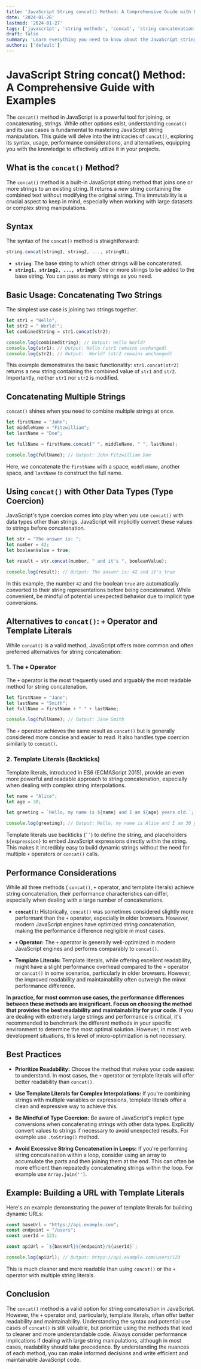 ```yaml
---
title: 'JavaScript String concat() Method: A Comprehensive Guide with Examples'
date: '2024-01-26'
lastmod: '2024-01-27'
tags: ['javascript', 'string methods', 'concat', 'string concatenation', 'web development', 'programming']
draft: false
summary: 'Learn everything you need to know about the JavaScript string concat() method. This comprehensive guide covers its syntax, usage with multiple strings, alternatives like the + operator and template literals, performance considerations, and best practices with practical examples.'
authors: ['default']
---
```


# JavaScript String concat() Method: A Comprehensive Guide with Examples

The `concat()` method in JavaScript is a powerful tool for joining, or concatenating, strings. While other options exist, understanding `concat()` and its use cases is fundamental to mastering JavaScript string manipulation. This guide will delve into the intricacies of `concat()`, exploring its syntax, usage, performance considerations, and alternatives, equipping you with the knowledge to effectively utilize it in your projects.

## What is the `concat()` Method?

The `concat()` method is a built-in JavaScript string method that joins one or more strings to an existing string. It returns a *new* string containing the combined text without modifying the original string.  This immutability is a crucial aspect to keep in mind, especially when working with large datasets or complex string manipulations.

## Syntax

The syntax of the `concat()` method is straightforward:

```javascript
string.concat(string1, string2, ..., stringN);
```

*   **`string`**:  The base string to which other strings will be concatenated.
*   **`string1, string2, ..., stringN`**:  One or more strings to be added to the base string.  You can pass as many strings as you need.

## Basic Usage: Concatenating Two Strings

The simplest use case is joining two strings together.

```javascript
let str1 = "Hello";
let str2 = " World!";
let combinedString = str1.concat(str2);

console.log(combinedString); // Output: Hello World!
console.log(str1); // Output: Hello (str1 remains unchanged)
console.log(str2); // Output:  World! (str2 remains unchanged)
```

This example demonstrates the basic functionality: `str1.concat(str2)` returns a new string containing the combined value of `str1` and `str2`.  Importantly, neither `str1` nor `str2` is modified.

## Concatenating Multiple Strings

`concat()` shines when you need to combine multiple strings at once.

```javascript
let firstName = "John";
let middleName = "Fitzwilliam";
let lastName = "Doe";

let fullName = firstName.concat(" ", middleName, " ", lastName);

console.log(fullName); // Output: John Fitzwilliam Doe
```

Here, we concatenate the `firstName` with a space, `middleName`, another space, and `lastName` to construct the full name.

## Using `concat()` with Other Data Types (Type Coercion)

JavaScript's type coercion comes into play when you use `concat()` with data types other than strings.  JavaScript will implicitly convert these values to strings before concatenation.

```javascript
let str = "The answer is: ";
let number = 42;
let booleanValue = true;

let result = str.concat(number, " and it's ", booleanValue);

console.log(result); // Output: The answer is: 42 and it's true
```

In this example, the number `42` and the boolean `true` are automatically converted to their string representations before being concatenated.  While convenient, be mindful of potential unexpected behavior due to implicit type conversions.

## Alternatives to `concat()`: `+` Operator and Template Literals

While `concat()` is a valid method, JavaScript offers more common and often preferred alternatives for string concatenation:

### 1. The `+` Operator

The `+` operator is the most frequently used and arguably the most readable method for string concatenation.

```javascript
let firstName = "Jane";
let lastName = "Smith";
let fullName = firstName + " " + lastName;

console.log(fullName); // Output: Jane Smith
```

The `+` operator achieves the same result as `concat()` but is generally considered more concise and easier to read.  It also handles type coercion similarly to `concat()`.

### 2. Template Literals (Backticks)

Template literals, introduced in ES6 (ECMAScript 2015), provide an even more powerful and readable approach to string concatenation, especially when dealing with complex string interpolations.

```javascript
let name = "Alice";
let age = 30;

let greeting = `Hello, my name is ${name} and I am ${age} years old.`;

console.log(greeting); // Output: Hello, my name is Alice and I am 30 years old.
```

Template literals use backticks (` `` `) to define the string, and placeholders `${expression}` to embed JavaScript expressions directly within the string. This makes it incredibly easy to build dynamic strings without the need for multiple `+` operators or `concat()` calls.

## Performance Considerations

While all three methods ( `concat()`, `+` operator, and template literals) achieve string concatenation, their performance characteristics can differ, especially when dealing with a large number of concatenations.

*   **`concat()`:**  Historically, `concat()` was sometimes considered slightly more performant than the `+` operator, especially in older browsers. However, modern JavaScript engines have optimized string concatenation, making the performance difference negligible in most cases.

*   **`+` Operator:** The `+` operator is generally well-optimized in modern JavaScript engines and performs comparably to `concat()`.

*   **Template Literals:** Template literals, while offering excellent readability, might have a slight performance overhead compared to the `+` operator or `concat()` in some scenarios, particularly in older browsers. However, the improved readability and maintainability often outweigh the minor performance difference.

**In practice, for most common use cases, the performance differences between these methods are insignificant. Focus on choosing the method that provides the best readability and maintainability for your code.**  If you are dealing with extremely large strings and performance is critical, it's recommended to benchmark the different methods in your specific environment to determine the most optimal solution.  However, in most web development situations, this level of micro-optimization is not necessary.

## Best Practices

*   **Prioritize Readability:** Choose the method that makes your code easiest to understand.  In most cases, the `+` operator or template literals will offer better readability than `concat()`.

*   **Use Template Literals for Complex Interpolations:** If you're combining strings with multiple variables or expressions, template literals offer a clean and expressive way to achieve this.

*   **Be Mindful of Type Coercion:**  Be aware of JavaScript's implicit type conversions when concatenating strings with other data types.  Explicitly convert values to strings if necessary to avoid unexpected results. For example use `.toString()` method.

*   **Avoid Excessive String Concatenation in Loops:** If you're performing string concatenation within a loop, consider using an array to accumulate the parts and then joining them at the end.  This can often be more efficient than repeatedly concatenating strings within the loop.  For example use `Array.join('')`.

## Example: Building a URL with Template Literals

Here's an example demonstrating the power of template literals for building dynamic URLs:

```javascript
const baseUrl = "https://api.example.com";
const endpoint = "/users";
const userId = 123;

const apiUrl = `${baseUrl}${endpoint}/${userId}`;

console.log(apiUrl); // Output: https://api.example.com/users/123
```

This is much cleaner and more readable than using `concat()` or the `+` operator with multiple string literals.

## Conclusion

The `concat()` method is a valid option for string concatenation in JavaScript. However, the `+` operator and, particularly, template literals, often offer better readability and maintainability.  Understanding the syntax and potential use cases of `concat()` is still valuable, but prioritize using the methods that lead to cleaner and more understandable code. Always consider performance implications if dealing with large string manipulations, although in most cases, readability should take precedence. By understanding the nuances of each method, you can make informed decisions and write efficient and maintainable JavaScript code.